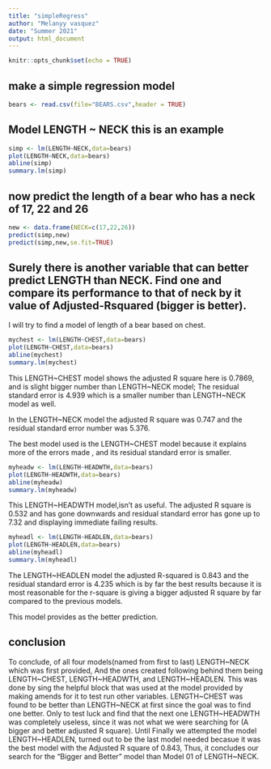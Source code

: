 ```yaml
---
title: "simpleRegress"
author: "Melanyy vasquez"
date: "Summer 2021"
output: html_document
---
```


```r
knitr::opts_chunk$set(echo = TRUE)
```

## make a simple regression model

```r
bears <- read.csv(file="BEARS.csv",header = TRUE)
```

## Model LENGTH ~ NECK  this is an example  

```r
simp <- lm(LENGTH~NECK,data=bears)
plot(LENGTH~NECK,data=bears)
abline(simp)
summary.lm(simp)
```

## now predict the length of a bear who has a neck of 17, 22 and 26


```r
new <- data.frame(NECK=c(17,22,26))
predict(simp,new)
predict(simp,new,se.fit=TRUE)
```
## Surely there is another variable that can better predict LENGTH than NECK. Find one and compare its performance to that of neck by it value of Adjusted-Rsquared (bigger is better).

I will try to find a model of length of a bear based on chest. 


```r
mychest <- lm(LENGTH~CHEST,data=bears)
plot(LENGTH~CHEST,data=bears)
abline(mychest)
summary.lm(mychest)
```

This LENGTH~CHEST model shows the adjusted R square here is 0.7869, and is slight bigger number than LENGTH~NECK model; The residual standard error is 4.939 which is a smaller number than LENGTH~NECK model as well.

In the LENGTH~NECK model the adjusted R square was 0.747 and the residual standard error number was 5.376. 

The best model used is the LENGTH~CHEST model because it explains more of the errors made , and its residual standard error is smaller.



```r
myheadw <- lm(LENGTH~HEADWTH,data=bears)
plot(LENGTH~HEADWTH,data=bears)
abline(myheadw)
summary.lm(myheadw)
```

This LENGTH~HEADWTH model,isn't as useful. 
The adjusted R square is 0.532 and has gone downwards and residual standard error has gone up to 7.32 and displaying immediate failing results.


```r
myheadl <- lm(LENGTH~HEADLEN,data=bears)
plot(LENGTH~HEADLEN,data=bears)
abline(myheadl)
summary.lm(myheadl)
```

The LENGTH~HEADLEN model the adjusted R-squared is 0.843 and the residual standard error is 4.235 which is by far the best results because it is most reasonable for the r-square is giving a bigger adjusted R square by far compared to the previous models.

This model provides as the better prediction.


## conclusion 

To conclude, of all four models(named from first to last) LENGTH~NECK which was first provided, And the ones created following behind them being LENGTH~CHEST, LENGTH~HEADWTH, and LENGTH~HEADLEN. This was done by sing the helpful block that was used at the model provided by making amends for it to test run other variables. 
LENGTH~CHEST was found to be better than LENGTH~NECK at first since the goal was to find one better. Only to test luck and find that the next one LENGTH~HEADWTH was completely useless, since it was not what we were searching for (A bigger and better adjusted R square).
Until Finally we attempted the model LENGTH~HEADLEN, turned out to be the last model needed becasue it was the best model with the Adjusted R square of 0.843, Thus, it concludes our search for the "Bigger and Better" model than Model 01 of LENGTH~NECK.
